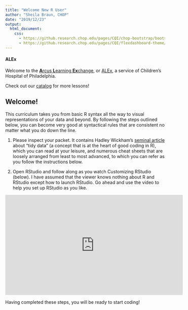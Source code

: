 ```yaml
---
title: "Welcome New R User"
author: "Sheila Braun, CHOP"
date: "2019/12/23"
output: 
  html_document:
    css:
      - https://github.research.chop.edu/pages/CQI/chop-bootstrap/bootstrap-3/bootstrap.min.css
      - https://github.research.chop.edu/pages/CQI/flexdashboard-theme/css/flexdashboard.min.css
---
```


#### ALEx

Welcome to the <a href="../../index" target="_blank">**A**rcus **L**earning **Ex**change</a>, or <a href="../../index" target="_blank">ALEx</a>, a service of Children's Hospital of Philadelphia. 

Check out our <a href="../../catalog" target="_blank">catalog</a> for more lessons! 

## Welcome!

This curriculum takes you from basic R syntax all the way to visual representations of your data and beyond. By following the steps outlined below, you can become very good at syntactical rules that are consistent no matter what you do down the line.

1. Please inspect your packet. It contains Hadley Wickham’s [seminal article](https://vita.had.co.nz/papers/tidy-data.pdf) about “tidy data” (a concept that is at the heart of good coding in R), which you can read at your leisure, and numerous cheat sheets that are loosely arranged from least to most advanced, to which you can refer as you follow the instructions below.

2. Open RStudio and follow along as you watch Customizing RStudio (below). I have assumed that the viewer knows nothing about R and RStudio except how to launch RStudio. Go ahead and use the video to help you set up RStudio as you like.

<iframe width="560" height="315" src="https://storage.googleapis.com/braunsb-media/Quick%20R%20Help/Customizing%20RStudio.mp4" frameborder="0" allow="accelerometer; autoplay; encrypted-media; gyroscope; picture-in-picture" allowfullscreen></iframe>

Having completed these steps, you will be ready to start coding!

